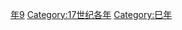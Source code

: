 {{Catnav|頁面分類|历史|歷史時代|年|17世纪各年}}
{{Commons category|1629}}

[[Category:1620年代|年9]]
[[Category:17世纪各年|Category:17世纪各年]]
[[Category:巳年|Category:巳年]]